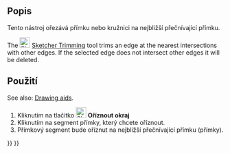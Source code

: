 <languages/>

{{Docnav
|[[Sketcher_CreateChamfer|Chamfer]]
|[[Sketcher_Split|Split]]
|[[Sketcher_Workbench|Sketcher]]
|IconL=Sketcher_CreateChamfer.svg
|IconR=Sketcher_Split.svg
|IconC=Workbench_Sketcher.svg
}}

<div class="mw-translate-fuzzy">
{{GuiCommand/cs
|Name/cs= Skicář Oříznutíí
|Icon=Sketcher Trimming.png
|Workbenches=[[Sketcher Workbench/cs|Skicář]]
|MenuLocation=Náčrt → Skicář Konstrukce →  Oříznutí hrany
|Version=0.12
|SeeAlso=[[Sketcher Extend/cs|Prodloužit hranu]]
}}
</div>

<span id="Description"></span>
<div class="mw-translate-fuzzy">
==Popis==
Tento nástroj ořezává přímku nebo kružnici na nejbližší přečnívající přímku.
</div>

The [[Image:Sketcher_Trimming.svg|24px]] [[Sketcher_Trimming|Sketcher Trimming]] tool trims an edge at the nearest intersections with other edges. If the selected edge does not intersect other edges it will be deleted.

<span id="Usage"></span>
<div class="mw-translate-fuzzy">
==Použití==
</div>

See also: [[Sketcher_Workbench#Drawing_aids|Drawing aids]].

<div class="mw-translate-fuzzy">
# Kliknutím na tlačítko [[File:Sketcher Trimming.png|24px]] '''Oříznout okraj'''
# Kliknutím na segment přímky, který chcete oříznout.
# Přímkový segment bude oříznut na nejbližší přečnívající přímku (přímky).
</div>


{{Docnav
|[[Sketcher_CreateChamfer|Chamfer]]
|[[Sketcher_Split|Split]]
|[[Sketcher_Workbench|Sketcher]]
|IconL=Sketcher_CreateChamfer.svg
|IconR=Sketcher_Split.svg
|IconC=Workbench_Sketcher.svg
}}

{{Sketcher_Tools_navi{{#translation:}}}}
{{Userdocnavi{{#translation:}}}}